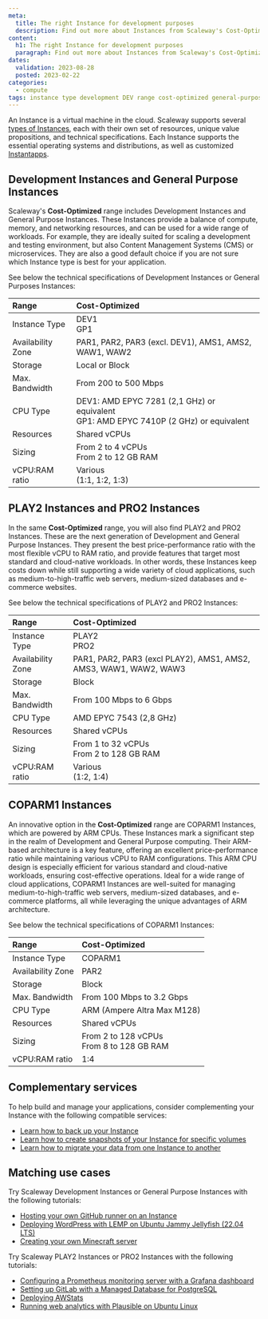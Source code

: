 ```yaml
---
meta:
  title: The right Instance for development purposes
  description: Find out more about Instances from Scaleway's Cost-Optimized range, such as Development and General Purpose Instances.
content:
  h1: The right Instance for development purposes
  paragraph: Find out more about Instances from Scaleway's Cost-Optimized range, such as Development and General Purpose Instances.
dates:
  validation: 2023-08-28
  posted: 2023-02-22
categories: 
  - compute
tags: instance type development DEV range cost-optimized general-purpose general purpose GP PLAY2 PRO2 play pro
---
```


An Instance is a virtual machine in the cloud. Scaleway supports several [types of Instances](/compute/instances/reference-content/choosing-instance-type), each with their own set of resources, unique value propositions, and technical specifications. Each Instance supports the essential operating systems and distributions, as well as customized [Instantapps](/compute/instances/concepts/#instantapp).

## Development Instances and General Purpose Instances

Scaleway's **Cost-Optimized** range includes Development Instances and General Purpose Instances. These Instances provide a balance of compute, memory, and networking resources, and can be used for a wide range of workloads. For example, they are ideally suited for scaling a development and testing environment, but also Content Management Systems (CMS) or microservices. They are also a good default choice if you are not sure which Instance type is best for your application.

See below the technical specifications of Development Instances or General Purposes Instances:

| Range                         	| Cost-Optimized                                                              	|
|:--------------------------------|:------------------------------------------------------------------------------|
| Instance Type   	              | DEV1 <br /> GP1                                                      	        |
| Availability Zone   	          | PAR1, PAR2, PAR3 (excl. DEV1), AMS1, AMS2, WAW1, WAW2                         |
| Storage   	                    | Local or Block                                                                |
| Max. Bandwidth   	              | From 200 to 500 Mbps                                                          |
| CPU Type   	                    | DEV1: AMD EPYC 7281 (2,1 GHz) or equivalent<br />GP1: AMD EPYC 7410P (2 GHz) or equivalent|
| Resources   	                  | Shared vCPUs                                                                  |
| Sizing   	                      | From 2 to 4 vCPUs <br />From 2 to 12 GB RAM                                   |
| vCPU:RAM ratio                  | Various<br />(1:1, 1:2, 1:3)                                                  |

## PLAY2 Instances and PRO2 Instances

In the same **Cost-Optimized** range, you will also find PLAY2 and PRO2 Instances. These are the next generation of Development and General Purpose Instances. They present the best price-performance ratio with the most flexible vCPU to RAM ratio, and provide features that target most standard and cloud-native workloads. In other words, these Instances keep costs down while still supporting a wide variety of cloud applications, such as medium-to-high-traffic web servers, medium-sized databases and e-commerce websites. 

See below the technical specifications of PLAY2 and PRO2 Instances:

| Range                         	| Cost-Optimized                                                              	|
|:--------------------------------|:------------------------------------------------------------------------------|
| Instance Type   	              | PLAY2 <br /> PRO2                                                    	        |
| Availability Zone   	          | PAR1, PAR2, PAR3 (excl PLAY2), AMS1, AMS2, AMS3, WAW1, WAW2, WAW3             |
| Storage   	                    | Block                                                                         |
| Max. Bandwidth   	              | From 100 Mbps  to 6 Gbps                                                      |
| CPU Type   	                    | AMD EPYC 7543 (2,8 GHz)                                                       |
| Resources   	                  | Shared vCPUs                                                                  |
| Sizing   	                      | From 1 to 32 vCPUs <br />From 2 to 128 GB RAM                                 |
| vCPU:RAM ratio                  | Various<br />(1:2, 1:4)                                                       |

## COPARM1 Instances

An innovative option in the **Cost-Optimized** range are COPARM1 Instances, which are powered by ARM CPUs. These Instances mark a significant step in the realm of Development and General Purpose computing. Their ARM-based architecture is a key feature, offering an excellent price-performance ratio while maintaining various vCPU to RAM configurations. This ARM CPU design is especially efficient for various standard and cloud-native workloads, ensuring cost-effective operations. Ideal for a wide range of cloud applications, COPARM1 Instances are well-suited for managing medium-to-high-traffic web servers, medium-sized databases, and e-commerce platforms, all while leveraging the unique advantages of ARM architecture.

See below the technical specifications of COPARM1 Instances:

| Range                         	| Cost-Optimized                                                              	|
|:--------------------------------|:------------------------------------------------------------------------------|
| Instance Type   	              | COPARM1                                                             	        |
| Availability Zone   	          | PAR2                                                                          |
| Storage   	                    | Block                                                                         |
| Max. Bandwidth   	              | From 100 Mbps to 3.2 Gbps                                                     |
| CPU Type   	                    | ARM (Ampere Altra Max M128)                                                   |
| Resources   	                  | Shared vCPUs                                                                  |
| Sizing   	                      | From 2 to 128 vCPUs <br />From 8 to 128 GB RAM                                |
| vCPU:RAM ratio                  | 1:4                                                                           |

## Complementary services

To help build and manage your applications, consider complementing your Instance with the following compatible services:
- [Learn how to back up your Instance](/compute/instances/how-to/create-a-backup/)
- [Learn how to create snapshots of your Instance for specific volumes](/compute/instances/how-to/create-a-snapshot/)
- [Learn how to migrate your data from one Instance to another](/compute/instances/how-to/migrate-instances/)

## Matching use cases

Try Scaleway Development Instances or General Purpose Instances with the following tutorials:

- [Hosting your own GitHub runner on an Instance](/tutorials/host-github-runner/)
- [Deploying WordPress with LEMP on Ubuntu Jammy Jellyfish (22.04 LTS)](/tutorials/wordpress-lemp-stack-ubuntu-jammy-jellyfish-22-04/)
- [Creating your own Minecraft server](/tutorials/setup-minecraft/)

Try Scaleway PLAY2 Instances or PRO2 Instances with the following tutorials:

- [Configuring a Prometheus monitoring server with a Grafana dashboard](/tutorials/prometheus-monitoring-grafana-dashboard/)
- [Setting up GitLab with a Managed Database for PostgreSQL](/tutorials/configuring-gitlab-scaleway-elements-database/)
- [Deploying AWStats](/tutorials/deploy-awstats/)
- [Running web analytics with Plausible on Ubuntu Linux](/tutorials/plausible-analytics-ubuntu/)
